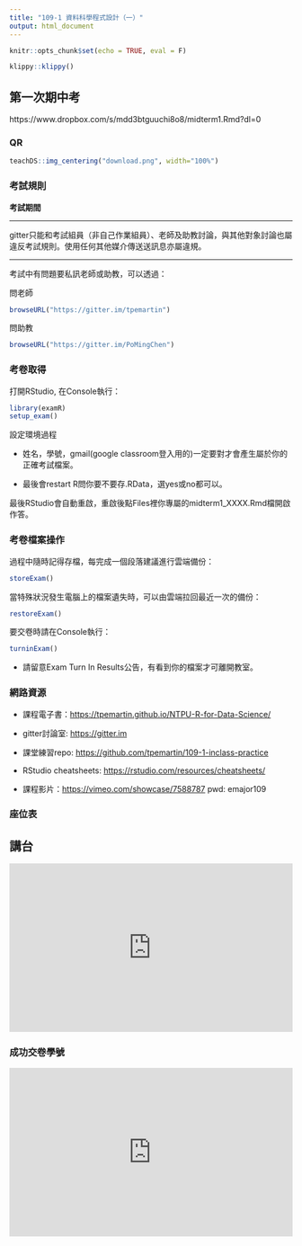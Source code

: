 ```yaml
---
title: "109-1 資料科學程式設計（一）"
output: html_document
---
```


```r
knitr::opts_chunk$set(echo = TRUE, eval = F)
```

```r
klippy::klippy()
```

## 第一次期中考 {.tabset} 

https://www.dropbox.com/s/mdd3btguuchi8o8/midterm1.Rmd?dl=0

### QR

```r
teachDS::img_centering("download.png", width="100%")
```


### 考試規則

**考試期間**

***

gitter只能和考試組員（非自己作業組員）、老師及助教討論，與其他對象討論也屬違反考試規則。使用任何其他媒介傳送送訊息亦屬違規。

****

考試中有問題要私訊老師或助教，可以透過：

問老師
```r
browseURL("https://gitter.im/tpemartin")
```

問助教
```r
browseURL("https://gitter.im/PoMingChen")
```

### 考卷取得

打開RStudio, 在Console執行：
```r
library(examR)
setup_exam()
```

設定環境過程

  * 姓名，學號，gmail(google classroom登入用的)一定要對才會產生屬於你的正確考試檔案。

  * 最後會restart R問你要不要存.RData，選yes或no都可以。
  
最後RStudio會自動重啟，重啟後點Files裡你專屬的midterm1_XXXX.Rmd檔開啟作答。

### 考卷檔案操作

過程中隨時記得存檔，每完成一個段落建議進行雲端備份：
```r
storeExam() 
```

當特殊狀況發生電腦上的檔案遺失時，可以由雲端拉回最近一次的備份：
```r
restoreExam()
```


要交卷時請在Console執行：
```r
turninExam()
```
  * 請留意Exam Turn In Results公告，有看到你的檔案才可離開教室。

### 網路資源

  * 課程電子書：<https://tpemartin.github.io/NTPU-R-for-Data-Science/>
  
  * gitter討論室: <https://gitter.im>

  * 課堂練習repo: <https://github.com/tpemartin/109-1-inclass-practice>
  
  * RStudio cheatsheets: <https://rstudio.com/resources/cheatsheets/>
  
  * 課程影片：<https://vimeo.com/showcase/7588787>  pwd: emajor109
  
### 座位表

<div class="text-align: center;">
<span class="text-align: center;"><h2>講台</h2></span>
</div>
<iframe src="https://docs.google.com/spreadsheets/d/e/2PACX-1vQgXhNS__2zCVYP27ao64Ez_9m9Di2gygfYp5cL4c7rC6VdE22J8naFkwvp5qzU1b4tjRMiuhbpcb-S/pubhtml?gid=1138697700&amp;single=true&amp;widget=true&amp;headers=false" width="100%" height="300" style="border:none;"></iframe>


### 成功交卷學號

<iframe src="https://docs.google.com/spreadsheets/d/e/2PACX-1vQgXhNS__2zCVYP27ao64Ez_9m9Di2gygfYp5cL4c7rC6VdE22J8naFkwvp5qzU1b4tjRMiuhbpcb-S/pubhtml?gid=1200208193&amp;single=true&amp;widget=true&amp;headers=false"  width="100%" height="300" style="border:none;"></iframe>